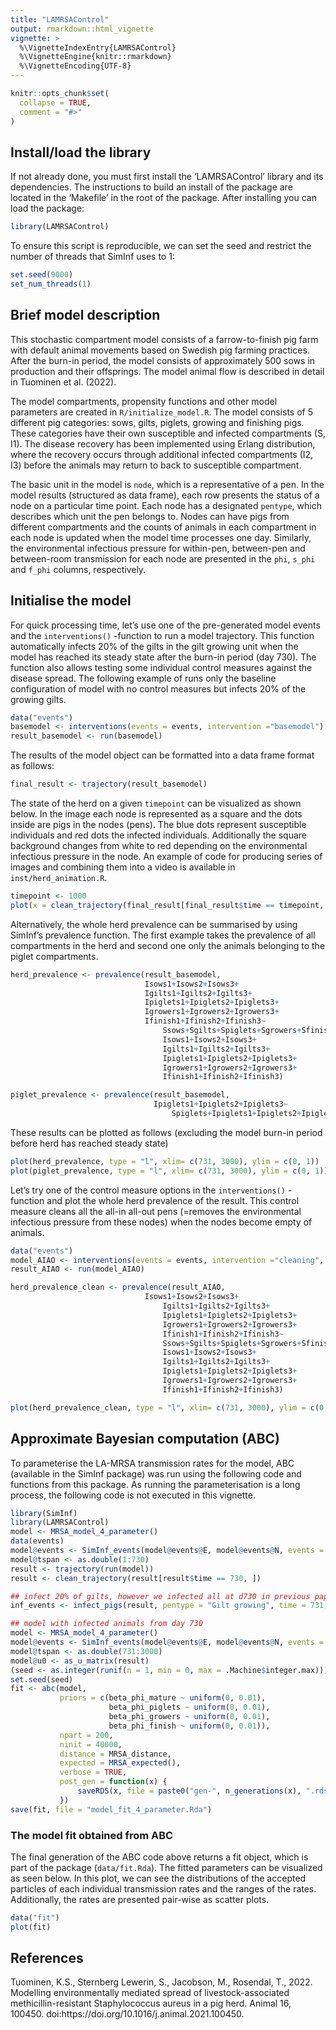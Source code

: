 ```yaml
---
title: "LAMRSAControl"
output: rmarkdown::html_vignette
vignette: >
  %\VignetteIndexEntry{LAMRSAControl}
  %\VignetteEngine{knitr::rmarkdown}
  %\VignetteEncoding{UTF-8}
---
```


```r
knitr::opts_chunk$set(
  collapse = TRUE,
  comment = "#>"
)
```

## Install/load the library
If not already done, you must first install the
'LAMRSAControl' library and its dependencies. The instructions to
build an install of the package are located in the 'Makefile' in the
root of the package. After installing you can load the package:

```r
library(LAMRSAControl)
```

To ensure this script is reproducible, we can set the seed and
restrict the number of threads that SimInf uses to 1:

```r
set.seed(9000)
set_num_threads(1)
```

## Brief model description
This stochastic compartment model consists of a farrow-to-finish pig
farm with default animal movements based on Swedish pig farming
practices. After the burn-in period, the model consists of
approximately 500 sows in production and their offsprings. The model
animal flow is described in detail in Tuominen et al. (2022).

The model compartments, propensity functions and other model
parameters are created in `R/initialize_model.R`. The model consists of
5 different pig categories: sows, gilts, piglets, growing and
finishing pigs. These categories have their own susceptible and
infected compartments (S, I1). The disease recovery has been
implemented using Erlang distribution, where the recovery occurs
through additional infected compartments (I2, I3) before the animals
may return to back to susceptible compartment.

The basic unit in the model is `node`, which is a representative of a
pen. In the model results (structured as data frame), each row
presents the status of a node on a particular time point. Each node
has a designated `pentype`, which describes which unit the pen belongs
to. Nodes can have pigs from different compartments and the counts of
animals in each compartment in each node is updated when the model
time processes one day. Similarly, the environmental infectious
pressure for within-pen, between-pen and between-room transmission for each node are
presented in the `phi`, `s_phi` and `f_phi` columns, respectively.

## Initialise the model
For quick processing time, let's use one of the pre-generated model
events and the `interventions()` -function to run a model
trajectory. This function automatically infects 20% of the gilts in
the gilt growing unit when the model has reached its steady state
after the burn-in period (day 730). The function also allows testing
some individual control measures against the disease spread. The following 
example of runs only the baseline configuration of model with no control
measures but infects 20% of the growing gilts.

```r
data("events")
basemodel <- interventions(events = events, intervention ="basemodel")
result_basemodel <- run(basemodel)
```

The results of the model object can be formatted into a data frame format as follows:

```r
final_result <- trajectory(result_basemodel)
```
The state of the herd on a given `timepoint` can be visualized as shown below. In the image each node is represented as a square and the dots inside are pigs in the nodes (pens). The blue dots represent susceptible individuals and red dots the infected individuals. Additionally the square background changes from white to red depending on the environmental infectious pressure in the node. An example of code for producing series of images and combining them into a video is available in `inst/herd_animation.R`.

```r
timepoint <- 1000
plot(x = clean_trajectory(final_result[final_result$time == timepoint, ]))
```

Alternatively, the whole herd prevalence can be summarised by using
SimInf's prevalence function. The first example takes the prevalence
of all compartments in the herd and second one only the animals
belonging to the piglet compartments.

```r
herd_prevalence <- prevalence(result_basemodel,
                              Isows1+Isows2+Isows3+
                              Igilts1+Igilts2+Igilts3+
                              Ipiglets1+Ipiglets2+Ipiglets3+
                              Igrowers1+Igrowers2+Igrowers3+
                              Ifinish1+Ifinish2+Ifinish3~
                                  Ssows+Sgilts+Spiglets+Sgrowers+Sfinish+
                                  Isows1+Isows2+Isows3+
                                  Igilts1+Igilts2+Igilts3+
                                  Ipiglets1+Ipiglets2+Ipiglets3+
                                  Igrowers1+Igrowers2+Igrowers3+
                                  Ifinish1+Ifinish2+Ifinish3)

piglet_prevalence <- prevalence(result_basemodel,
                                Ipiglets1+Ipiglets2+Ipiglets3~
                                    Spiglets+Ipiglets1+Ipiglets2+Ipiglets3)
```

These results can be plotted as follows (excluding the model burn-in
period before herd has reached steady state)

```r
plot(herd_prevalence, type = "l", xlim= c(731, 3000), ylim = c(0, 1))
plot(piglet_prevalence, type = "l", xlim= c(731, 3000), ylim = c(0, 1))
```

Let's try one of the control measure options in the `interventions()`
-function and plot the whole herd prevalence of the result. This control measure
cleans all the all-in all-out pens (=removes the environmental
infectious pressure from these nodes) when the nodes become empty of
animals.

```r
data("events")
model_AIAO <- interventions(events = events, intervention ="cleaning", clean_AIAO = 0)
result_AIAO <- run(model_AIAO)

herd_prevalence_clean <- prevalence(result_AIAO,
                              Isows1+Isows2+Isows3+
                                  Igilts1+Igilts2+Igilts3+
                                  Ipiglets1+Ipiglets2+Ipiglets3+
                                  Igrowers1+Igrowers2+Igrowers3+
                                  Ifinish1+Ifinish2+Ifinish3~
                                  Ssows+Sgilts+Spiglets+Sgrowers+Sfinish+
                                  Isows1+Isows2+Isows3+
                                  Igilts1+Igilts2+Igilts3+
                                  Ipiglets1+Ipiglets2+Ipiglets3+
                                  Igrowers1+Igrowers2+Igrowers3+
                                  Ifinish1+Ifinish2+Ifinish3)

plot(herd_prevalence_clean, type = "l", xlim= c(731, 3000), ylim = c(0, 1))
```

## Approximate Bayesian computation (ABC)

To parameterise the LA-MRSA transmission rates for the model, ABC (available in the SimInf package) was run using the following code and functions from this package. As running the parameterisation is a long process, the following code is not executed in this vignette.

```r
library(SimInf)
library(LAMRSAControl)
model <- MRSA_model_4_parameter()
data(events)
model@events <- SimInf_events(model@events@E, model@events@N, events = events[events$time < 731,])
model@tspan <- as.double(1:730)
result <- trajectory(run(model))
result <- clean_trajectory(result[result$time == 730, ])

## infect 20% of gilts, however we infected all at d730 in previous paper
inf_events <- infect_pigs(result, pentype = "Gilt growing", time = 731, proportion = 0.2)

## model with infected animals from day 730
model <- MRSA_model_4_parameter()
model@events <- SimInf_events(model@events@E, model@events@N, events = rbind(events[events$time >= 731,], inf_events))
model@tspan <- as.double(731:3000)
model@u0 <- as_u_matrix(result)
(seed <- as.integer(runif(n = 1, min = 0, max = .Machine$integer.max)))
set.seed(seed)
fit <- abc(model,
           priors = c(beta_phi_mature ~ uniform(0, 0.01),
                      beta_phi_piglets ~ uniform(0, 0.01),
                      beta_phi_growers ~ uniform(0, 0.01),
                      beta_phi_finish ~ uniform(0, 0.01)),
           npart = 200,
           ninit = 40000,
           distance = MRSA_distance,
           expected = MRSA_expected(),
           verbose = TRUE,
           post_gen = function(x) {
               saveRDS(x, file = paste0("gen-", n_generations(x), ".rds"))
           })
save(fit, file = "model_fit_4_parameter.Rda")
```

### The model fit obtained from ABC
The final generation of the ABC code above returns a fit object, which is part of the package (`data/fit.Rda`). The fitted parameters can be visualized as seen below. In this plot, we can see the distributions of the accepted particles of each individual transmission rates and the ranges of the rates. Additionally, the rates are presented pair-wise as scatter plots.

```r
data("fit")
plot(fit)
```

## References
Tuominen, K.S., Sternberg Lewerin, S., Jacobson, M., Rosendal,
T., 2022. Modelling environmentally mediated spread of
livestock-associated methicillin-resistant Staphylococcus aureus in a
pig herd. Animal
16, 100450. doi:https://doi.org/10.1016/j.animal.2021.100450.
